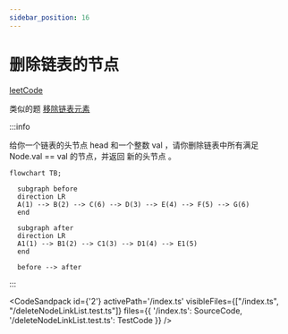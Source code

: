```yaml
---
sidebar_position: 16
---
```



# 删除链表的节点



[leetCode](https://leetcode.cn/problems/shan-chu-lian-biao-de-jie-dian-lcof/)

类似的题 [移除链表元素](https://leetcode.cn/problems/remove-linked-list-elements/description/)

:::info

给你一个链表的头节点 head 和一个整数 val ，请你删除链表中所有满足 Node.val == val 的节点，并返回 新的头节点 。

```mermaid
flowchart TB;

  subgraph before
  direction LR
  A(1) --> B(2) --> C(6) --> D(3) --> E(4) --> F(5) --> G(6)
  end

  subgraph after
  direction LR
  A1(1) --> B1(2) --> C1(3) --> D1(4) --> E1(5)
  end

  before --> after

```
:::

<CodeSandpack
  id={'2'}
  activePath='/index.ts'
  visibleFiles={["/index.ts", "/deleteNodeLinkList.test.ts"]}
  files={{
    '/index.ts': SourceCode,
    '/deleteNodeLinkList.test.ts': TestCode
  }}
/>
